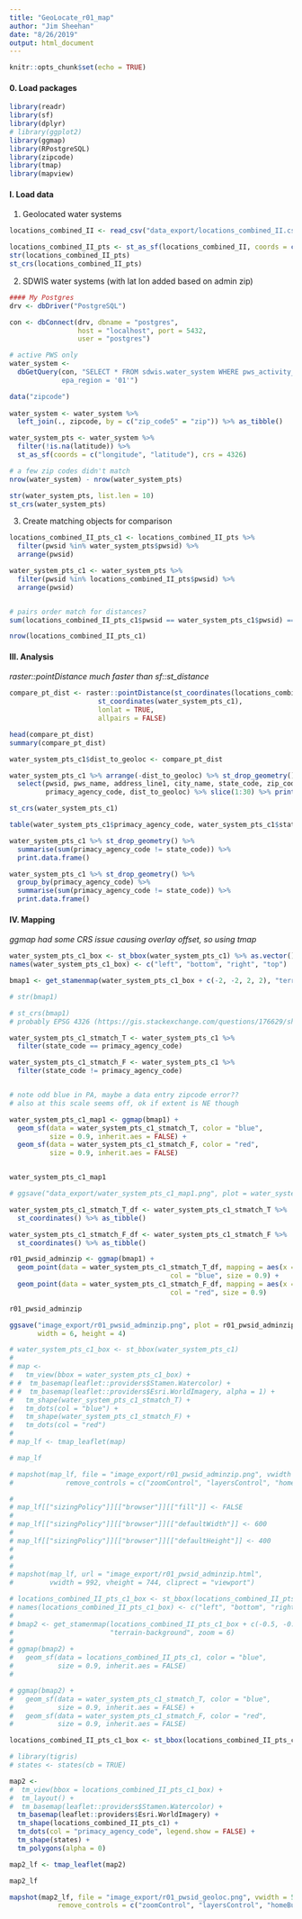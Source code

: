 ```yaml
---
title: "GeoLocate_r01_map"
author: "Jim Sheehan"
date: "8/26/2019"
output: html_document
---
```


```r
knitr::opts_chunk$set(echo = TRUE)
```


#### 0. Load packages

```r
library(readr)
library(sf)
library(dplyr)
# library(ggplot2)
library(ggmap)
library(RPostgreSQL)
library(zipcode)
library(tmap)
library(mapview)

```


#### I. Load data

1. Geolocated water systems

```r

locations_combined_II <- read_csv("data_export/locations_combined_II.csv")

locations_combined_II_pts <- st_as_sf(locations_combined_II, coords = c("LON", "LAT"), crs = 4326)
str(locations_combined_II_pts)
st_crs(locations_combined_II_pts)

```

2. SDWIS water systems (with lat lon added based on admin zip)

```r

#### My Postgres
drv <- dbDriver("PostgreSQL")

con <- dbConnect(drv, dbname = "postgres",
                 host = "localhost", port = 5432,
                 user = "postgres")

# active PWS only
water_system <- 
  dbGetQuery(con, "SELECT * FROM sdwis.water_system WHERE pws_activity_code = 'A' AND 
             epa_region = '01'")

data("zipcode")
  
water_system <- water_system %>% 
  left_join(., zipcode, by = c("zip_code5" = "zip")) %>% as_tibble()

water_system_pts <- water_system %>% 
  filter(!is.na(latitude)) %>% 
  st_as_sf(coords = c("longitude", "latitude"), crs = 4326)

# a few zip codes didn't match
nrow(water_system) - nrow(water_system_pts)

str(water_system_pts, list.len = 10)
st_crs(water_system_pts)

```

3. Create matching objects for comparison

```r
locations_combined_II_pts_c1 <- locations_combined_II_pts %>% 
  filter(pwsid %in% water_system_pts$pwsid) %>% 
  arrange(pwsid)

water_system_pts_c1 <- water_system_pts %>% 
  filter(pwsid %in% locations_combined_II_pts$pwsid) %>% 
  arrange(pwsid)


# pairs order match for distances?
sum(locations_combined_II_pts_c1$pwsid == water_system_pts_c1$pwsid) == nrow(locations_combined_II_pts_c1)

nrow(locations_combined_II_pts_c1)

```


#### III. Analysis

*raster::pointDistance much faster than sf::st_distance*

```r
compare_pt_dist <- raster::pointDistance(st_coordinates(locations_combined_II_pts_c1), 
                      st_coordinates(water_system_pts_c1), 
                      lonlat = TRUE,
                      allpairs = FALSE)

head(compare_pt_dist)
summary(compare_pt_dist)
```


```r
water_system_pts_c1$dist_to_geoloc <- compare_pt_dist

water_system_pts_c1 %>% arrange(-dist_to_geoloc) %>% st_drop_geometry() %>% 
  select(pwsid, pws_name, address_line1, city_name, state_code, zip_code5, 
         primacy_agency_code, dist_to_geoloc) %>% slice(1:30) %>% print.data.frame()

st_crs(water_system_pts_c1)
```

```r
table(water_system_pts_c1$primacy_agency_code, water_system_pts_c1$state_code)
```


```r

water_system_pts_c1 %>% st_drop_geometry() %>% 
  summarise(sum(primacy_agency_code != state_code)) %>% 
  print.data.frame()

water_system_pts_c1 %>% st_drop_geometry() %>% 
  group_by(primacy_agency_code) %>% 
  summarise(sum(primacy_agency_code != state_code)) %>% 
  print.data.frame()


```




#### IV. Mapping

*ggmap had some CRS issue causing overlay offset, so using tmap*

```r

water_system_pts_c1_box <- st_bbox(water_system_pts_c1) %>% as.vector()
names(water_system_pts_c1_box) <- c("left", "bottom", "right", "top")

bmap1 <- get_stamenmap(water_system_pts_c1_box + c(-2, -2, 2, 2), "terrain-background", zoom = 5)

# str(bmap1)

# st_crs(bmap1)
# probably EPSG 4326 (https://gis.stackexchange.com/questions/176629/shift-in-the-data-between-cartodb-and-stamen-layer-google-maps-api)

water_system_pts_c1_stmatch_T <- water_system_pts_c1 %>% 
  filter(state_code == primacy_agency_code)

water_system_pts_c1_stmatch_F <- water_system_pts_c1 %>% 
  filter(state_code != primacy_agency_code) 


# note odd blue in PA, maybe a data entry zipcode error??
# also at this scale seems off, ok if extent is NE though

water_system_pts_c1_map1 <- ggmap(bmap1) +
  geom_sf(data = water_system_pts_c1_stmatch_T, color = "blue",
          size = 0.9, inherit.aes = FALSE) +
  geom_sf(data = water_system_pts_c1_stmatch_F, color = "red",
          size = 0.9, inherit.aes = FALSE)


water_system_pts_c1_map1

# ggsave("data_export/water_system_pts_c1_map1.png", plot = water_system_pts_c1_map1)

```



```r
water_system_pts_c1_stmatch_T_df <- water_system_pts_c1_stmatch_T %>% 
  st_coordinates() %>% as_tibble()

water_system_pts_c1_stmatch_F_df <- water_system_pts_c1_stmatch_F %>% 
  st_coordinates() %>% as_tibble()

r01_pwsid_adminzip <- ggmap(bmap1) + 
  geom_point(data = water_system_pts_c1_stmatch_T_df, mapping = aes(x = X, y = Y),
                                        col = "blue", size = 0.9) +
  geom_point(data = water_system_pts_c1_stmatch_F_df, mapping = aes(x = X, y = Y),
                                        col = "red", size = 0.9)

r01_pwsid_adminzip

ggsave("image_export/r01_pwsid_adminzip.png", plot = r01_pwsid_adminzip, 
       width = 6, height = 4)

```







```r
# water_system_pts_c1_box <- st_bbox(water_system_pts_c1)
# 
# map <- 
#   tm_view(bbox = water_system_pts_c1_box) + 
# #  tm_basemap(leaflet::providers$Stamen.Watercolor) +
# #  tm_basemap(leaflet::providers$Esri.WorldImagery, alpha = 1) + 
#   tm_shape(water_system_pts_c1_stmatch_T) + 
#   tm_dots(col = "blue") + 
#   tm_shape(water_system_pts_c1_stmatch_F) + 
#   tm_dots(col = "red")
# 
# map_lf <- tmap_leaflet(map)

# map_lf
```


```r
# mapshot(map_lf, file = "image_export/r01_pwsid_adminzip.png", vwidth = 800, vheight = 500,
#             remove_controls = c("zoomControl", "layersControl", "homeButton"))

```


```r
# 
# map_lf[["sizingPolicy"]][["browser"]][["fill"]] <- FALSE
# 
# map_lf[["sizingPolicy"]][["browser"]][["defaultWidth"]] <- 600
# 
# map_lf[["sizingPolicy"]][["browser"]][["defaultHeight"]] <- 400
# 
# 
# 
# mapshot(map_lf, url = "image_export/r01_pwsid_adminzip.html", 
#         vwidth = 992, vheight = 744, cliprect = "viewport")


```



```r

# locations_combined_II_pts_c1_box <- st_bbox(locations_combined_II_pts_c1) %>% as.vector()
# names(locations_combined_II_pts_c1_box) <- c("left", "bottom", "right", "top")
# 
# bmap2 <- get_stamenmap(locations_combined_II_pts_c1_box + c(-0.5, -0.5, 0.5, 0.5), 
#                        "terrain-background", zoom = 6)
# 
# ggmap(bmap2) + 
#   geom_sf(data = locations_combined_II_pts_c1, color = "blue", 
#           size = 0.9, inherit.aes = FALSE)
# 


```

```r
# ggmap(bmap2) + 
#   geom_sf(data = water_system_pts_c1_stmatch_T, color = "blue", 
#           size = 0.9, inherit.aes = FALSE) +
#   geom_sf(data = water_system_pts_c1_stmatch_F, color = "red", 
#           size = 0.9, inherit.aes = FALSE)

```


```r
locations_combined_II_pts_c1_box <- st_bbox(locations_combined_II_pts_c1)

# library(tigris)
# states <- states(cb = TRUE)

map2 <- 
#  tm_view(bbox = locations_combined_II_pts_c1_box) + 
#  tm_layout() + 
#  tm_basemap(leaflet::providers$Stamen.Watercolor) +
  tm_basemap(leaflet::providers$Esri.WorldImagery) + 
  tm_shape(locations_combined_II_pts_c1) + 
  tm_dots(col = "primacy_agency_code", legend.show = FALSE) + 
  tm_shape(states) +
  tm_polygons(alpha = 0)

map2_lf <- tmap_leaflet(map2)

map2_lf
```




```r
mapshot(map2_lf, file = "image_export/r01_pwsid_geoloc.png", vwidth = 500, vheight = 500,
            remove_controls = c("zoomControl", "layersControl", "homeButton"))

```






